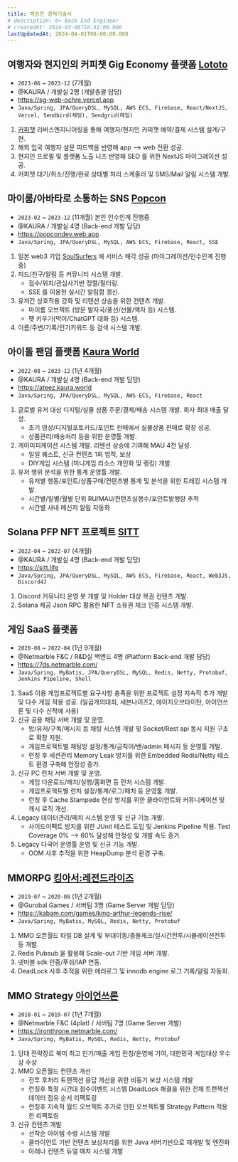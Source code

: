 ```yaml
---
title: 백승찬 경력기술서
# description: 6+ Back End Engineer
# createdAt: 2024-03-06T10:41:00.000
lastUpdatedAt: 2024-04-01T00:00:00.000
---
```


## 여행자와 현지인의 커피챗 Gig Economy 플랫폼 [Lototo](https://sg-web-ochre.vercel.app)
* `2023-06` ~ `2023-12` (7개월)
* @KAURA / 개발실 2명 (개발총괄 담당)
* https://sg-web-ochre.vercel.app
* `Java/Spring, JPA/QueryDSL, MySQL, AWS ECS, Firebase, React/NextJS, Vercel, Sendbird(채팅), Sendgrid(메일)`
1. [커피챗](https://www.coffeechat.kr/) 리버스엔지니어링을 통해 여행자/현지인 커피챗 예약/결제 시스템 설계/구현.
2. 해외 입국 여행자 설문 피드백을 반영해 app --> web 전환 성공.
3. 현지인 프로필 및 플랫폼 노출 니즈 반영해 SEO 를 위한 NextJS 마이그레이션 성공.
4. 커피챗 대기/취소/진행/완료 상태별 처리 스케줄러 및 SMS/Mail 알림 시스템 개발.

## 마이룸/아바타로 소통하는 SNS [Popcon](https://popcondev.web.app)
* `2023-02` ~ `2023-12` (11개월) 본인 인수인계 진행중
* @KAURA / 개발실 4명 (Back-end 개발 담당)
* https://popcondev.web.app
* `Java/Spring, JPA/QueryDSL, MySQL, AWS ECS, Firebase, React, SSE`
1. 일본 web3 기업 [SoulSurfers](https://soulsurfers.jp) 에 서비스 매각 성공 (마이그레이션/인수인계 진행중)
2. 피드/친구/알림 등 커뮤니티 시스템 개발.
    - 점수/위치/관심사기반 정렬/필터링.
    - SSE 를 이용한 실시간 알림함 갱신.
3. 유저간 상호작용 강화 및 리텐션 상승을 위한 컨텐츠 개발.
    - 마이룸 오브젝트 (방문 발자국/풍선/선물/액자 등) 시스템.
    - 펫 키우기(먹이/ChatGPT 대화 등) 시스템.
4. 이름/주변/기록/인기키워드 등 검색 시스템 개발.

## 아이돌 팬덤 플랫폼 [Kaura World](https://ateez.kaura.world)
* `2022-08` ~ `2023-12` (1년 4개월)
* @KAURA / 개발실 4명 (Back-end 개발 담당)
* https://ateez.kaura.world
* `Java/Spring, JPA/QueryDSL, MySQL, AWS ECS, Firebase, React`
1. 글로벌 유저 대상 디지털/실물 상품 주문/결제/배송 시스템 개발. 회사 최대 매출 달성.
    - 초기 영상/디지털포토카드/포인트 판매에서 실물상품 판매로 확장 성공.
    - 상품관리/배송처리 등을 위한 운영툴 개발.
2. 게이미피케이션 시스템 개발. 리텐션 상승에 기여해 MAU 4천 달성.
    - 일일 퀘스트, 신규 컨텐츠 1회 업적, 보상
    - DIY게임 시스템 (미니게임 리소스 개인화 및 랭킹) 개발.
3. 유저 행위 분석을 위한 통계 운영툴 개발.
    - 유저별 행동/포인트/상품구매/컨텐츠별 통계 및 분석을 위한 트래킹 시스템 개발.
    - 시간별/일별/월별 단위 RU/MAU/컨텐츠실행수/포인트발행량 추적
    - 시간별 사내 메신저 알림 자동화

## Solana PFP NFT 프로젝트 [SITT](https://sitt.life)
* `2022-04` ~ `2022-07` (4개월)
* @KAURA / 개발실 4명 (Back-end 개발 담당)
* https://sitt.life
* `Java/Spring, JPA/QueryDSL, MySQL, AWS ECS, Firebase, React, Web3JS, Discord4J`
1. Discord 커뮤니티 운영 봇 개발 및 Holder 대상 복권 컨텐츠 개발.
2. Solana 제공 Json RPC 활용한 NFT 소유권 체크 인증 시스템 개발.

## 게임 SaaS 플랫폼
* `2020-08` ~ `2022-04` (1년 9개월)
* @Netmarble F&C / R&D실 백엔드 4명 (Platform Back-end 개발 담당)
* https://7ds.netmarble.com/
* `Java/Spring, MyBatis, JPA/QueryDSL, MySQL, Redis, Netty, Protobuf, Jenkins Pipeline, Shell`
1. SaaS 이용 게임프로젝트별 요구사항 충족을 위한 프로젝트 설정 지속적 추가 개발 및 다수 게임 적용 성공. (일곱개의대죄, 세븐나이츠2, 에이지오브타이탄, 아이언쓰론 및 다수 신작에 사용)
2. 신규 공용 채팅 서버 개발 및 운영.
    - 방/유저/구독/메시지 등 채팅 시스템 개발 및 Socket/Rest api 동시 지원 구조로 확장 지원.
    - 게임프로젝트별 채팅방 설정/통계/금칙어/밴/admin 메시지 등 운영툴 개발.
    - 런칭 후 세션관리 Memory Leak 방지를 위한 Embedded Redis/Netty 테스트 환경 구축해 안정성 증가.
3. 신규 PC 런처 서버 개발 및 운영.
    - 게임 다운로드/패치/실행/홈화면 등 런처 시스템 개발.
    - 게임프로젝트별 런처 설정/통계/로그/패치 등 운영툴 개발.
    - 런칭 후 Cache Stampede 현상 방지를 위한 클라이언트와 커뮤니케이션 및 캐시 로직 개선.
4. Legacy 데이터관리/패치 시스템 운영 및 신규 기능 개발.
    - 사이드이펙트 방지를 위한 JUnit 테스트 도입 및 Jenkins Pipeline 적용. Test Coverage 0% --> 60% 달성해 안정성 및 개발 속도 증가.
5. Legacy 다국어 운영툴 운영 및 신규 기능 개발.
    - OOM 사후 추적을 위한 HeapDump 분석 환경 구축.

## MMORPG [킹아서:레전드라이즈](https://kabam.com/games/king-arthur-legends-rise/)
* `2019-07` ~ `2020-08` (1년 2개월)
* @Gurobal Games / 서버팀 3명 (Game Server 개발 담당)
* https://kabam.com/games/king-arthur-legends-rise/
* `Java/Spring, MyBatis, MySQL, Redis, Netty, Protobuf`
1. MMO 오픈월드 타일 DB 설계 및 부대이동/충돌체크/실시간전투/시뮬레이션전투 등 개발.
2. Redis Pubsub 을 활용해 Scale-out 기반 게임 서버 개발.
3. 넷마블 sdk 인증/푸쉬/IAP 연동.
4. DeadLock 사후 추적을 위한 에러로그 및 innodb engine 로그 기록/알림 자동화.

## MMO Strategy [아이언쓰론](https://ironthrone.netmarble.com/)
* `2018-01` ~ `2019-07` (1년 7개월)
* @Netmarble F&C (4plat) / 서버팀 7명 (Game Server 개발)
* https://ironthrone.netmarble.com/
* `Java/Spring, MyBatis, MySQL, Redis, Netty, Protobuf`
1. 당대 전략장르 북미 최고 인기/매출 게임 런칭/운영에 기여, 대한민국 게임대상 우수상 수상
2. MMO 오픈월드 컨텐츠 개선
    - 전투 후처리 트랜잭션 응답 개선을 위한 비동기 보상 시스템 개발
    - 런칭후 특정 시간대 점수이벤트 시스템 DeadLock 해결을 위한 전체 트랜잭션 데이터 점유 순서 리팩토링
    - 런칭후 지속적 월드 오브젝트 추가로 인한 오브젝트별 Strategy Pattern 적용한 리팩토링
3. 신규 컨텐츠 개발
    - 선착순 아이템 수령 시스템 개발
    - 클라이언트 기반 컨텐츠 보상처리를 위한 Java 서버기반으로 재개발 및 엔진화
    - 아레나 컨텐츠 듀얼 매치 시스템 개발